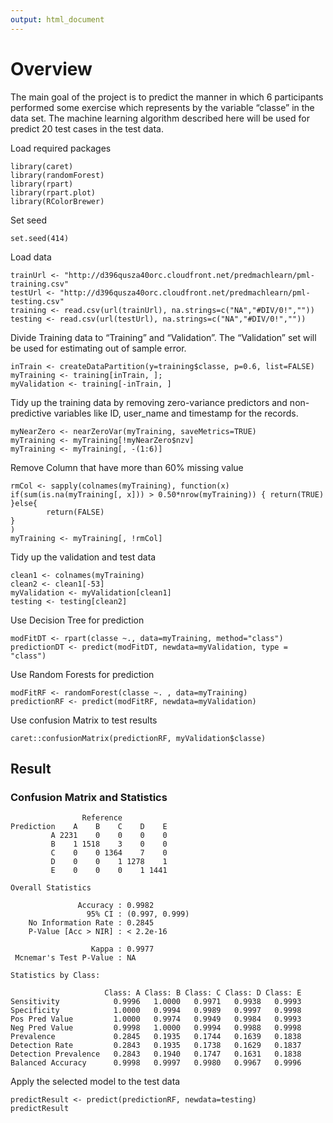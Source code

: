 ```yaml
---
output: html_document
---
```

# Overview
The main goal of the project is to predict the manner in which 6 participants performed some exercise which represents by the variable "classe" in the data set. The machine learning algorithm described here will be used for predict 20 test cases in the test data.

Load required packages
```
library(caret)
library(randomForest)
library(rpart)
library(rpart.plot)
library(RColorBrewer)
```

Set seed
```
set.seed(414)
```

Load data
```
trainUrl <- "http://d396qusza40orc.cloudfront.net/predmachlearn/pml-training.csv"
testUrl <- "http://d396qusza40orc.cloudfront.net/predmachlearn/pml-testing.csv"
training <- read.csv(url(trainUrl), na.strings=c("NA","#DIV/0!",""))
testing <- read.csv(url(testUrl), na.strings=c("NA","#DIV/0!",""))
```
Divide Training data to "Training" and "Validation". The "Validation" set will be used for estimating out of sample error.
```
inTrain <- createDataPartition(y=training$classe, p=0.6, list=FALSE)
myTraining <- training[inTrain, ]; 
myValidation <- training[-inTrain, ]
```
Tidy up the training data by removing zero-variance predictors and non-predictive variables like ID, user_name and timestamp for the records.
```
myNearZero <- nearZeroVar(myTraining, saveMetrics=TRUE)
myTraining <- myTraining[!myNearZero$nzv]
myTraining <- myTraining[, -(1:6)]
```

Remove Column that have more than 60% missing value
```
rmCol <- sapply(colnames(myTraining), function(x) if(sum(is.na(myTraining[, x])) > 0.50*nrow(myTraining)) { return(TRUE)
}else{
        return(FALSE)
}
)
myTraining <- myTraining[, !rmCol]
```

Tidy up the validation and test data
```
clean1 <- colnames(myTraining)
clean2 <- clean1[-53]
myValidation <- myValidation[clean1]
testing <- testing[clean2]
```

Use Decision Tree for prediction
```
modFitDT <- rpart(classe ~., data=myTraining, method="class")
predictionDT <- predict(modFitDT, newdata=myValidation, type = "class")
```


Use Random Forests for prediction
```
modFitRF <- randomForest(classe ~. , data=myTraining)
predictionRF <- predict(modFitRF, newdata=myValidation)
```

Use confusion Matrix to test results
```
caret::confusionMatrix(predictionRF, myValidation$classe)
```

## Result
### Confusion Matrix and Statistics
```
                Reference
Prediction    A    B    C    D    E
         A 2231    0    0    0    0
         B    1 1518    3    0    0
         C    0    0 1364    7    0
         D    0    0    1 1278    1
         E    0    0    0    1 1441

Overall Statistics
                                        
               Accuracy : 0.9982        
                 95% CI : (0.997, 0.999)
    No Information Rate : 0.2845        
    P-Value [Acc > NIR] : < 2.2e-16     
                                        
                  Kappa : 0.9977        
 Mcnemar's Test P-Value : NA            

Statistics by Class:

                     Class: A Class: B Class: C Class: D Class: E
Sensitivity            0.9996   1.0000   0.9971   0.9938   0.9993
Specificity            1.0000   0.9994   0.9989   0.9997   0.9998
Pos Pred Value         1.0000   0.9974   0.9949   0.9984   0.9993
Neg Pred Value         0.9998   1.0000   0.9994   0.9988   0.9998
Prevalence             0.2845   0.1935   0.1744   0.1639   0.1838
Detection Rate         0.2843   0.1935   0.1738   0.1629   0.1837
Detection Prevalence   0.2843   0.1940   0.1747   0.1631   0.1838
Balanced Accuracy      0.9998   0.9997   0.9980   0.9967   0.9996
```

Apply the selected model to the test data
```
predictResult <- predict(predictionRF, newdata=testing)
predictResult
```
